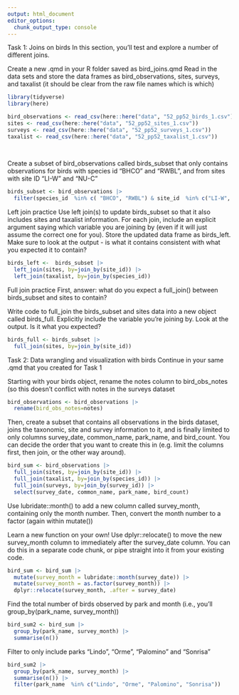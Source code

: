 ```yaml
---
output: html_document
editor_options: 
  chunk_output_type: console
---
```

Task 1: Joins on birds
In this section, you’ll test and explore a number of different joins.

Create a new .qmd in your R folder saved as bird_joins.qmd
Read in the data sets and store the data frames as bird_observations, sites, surveys, and taxalist (it should be clear from the raw file names which is which)

```r
library(tidyverse)
library(here)

bird_observations <- read_csv(here::here("data", "52_pp52_birds_1.csv"))
sites <- read_csv(here::here("data", "52_pp52_sites_1.csv")) 
surveys <- read_csv(here::here("data", "52_pp52_surveys_1.csv"))
taxalist <- read_csv(here::here("data", "52_pp52_taxalist_1.csv"))
                    
                              
```



Create a subset of bird_observations called birds_subset that only contains observations for birds with species id “BHCO” and “RWBL”, and from sites with site ID “LI-W” and “NU-C”

```r
birds_subset <- bird_observations |> 
  filter(species_id  %in% c( "BHCO", "RWBL") & site_id  %in% c("LI-W", "NU-C"))
```

Left join practice
Use left join(s) to update birds_subset so that it also includes sites and taxalist information. For each join, include an explicit argument saying which variable you are joining by (even if it will just assume the correct one for you). Store the updated data frame as birds_left. Make sure to look at the output - is what it contains consistent with what you expected it to contain?

```r
birds_left <-  birds_subset |> 
  left_join(sites, by=join_by(site_id)) |> 
  left_join(taxalist, by=join_by(species_id))
```
 

Full join practice
First, answer: what do you expect a full_join() between birds_subset and sites to contain?

Write code to full_join the birds_subset and sites data into a new object called birds_full. Explicitly include the variable you’re joining by. Look at the output. Is it what you expected?

```r
birds_full <- birds_subset |> 
  full_join(sites, by=join_by(site_id))
```


Task 2: Data wrangling and visualization with birds
Continue in your same .qmd that you created for Task 1

Starting with your birds object, rename the notes column to bird_obs_notes (so this doesn’t conflict with notes in the surveys dataset

```r
bird_observations <- bird_observations |> 
  rename(bird_obs_notes=notes)
```


Then, create a subset that contains all observations in the birds dataset, joins the taxonomic, site and survey information to it, and is finally limited to only columns survey_date, common_name, park_name, and bird_count. You can decide the order that you want to create this in (e.g. limit the columns first, then join, or the other way around).

```r
bird_sum <- bird_observations |> 
  full_join(sites, by=join_by(site_id)) |> 
  full_join(taxalist, by=join_by(species_id)) |> 
  full_join(surveys, by=join_by(survey_id)) |> 
  select(survey_date, common_name, park_name, bird_count)
```


Use lubridate::month() to add a new column called survey_month, containing only the month number. Then, convert the month number to a factor (again within mutate())

Learn a new function on your own! Use dplyr::relocate() to move the new survey_month column to immediately after the survey_date column. You can do this in a separate code chunk, or pipe straight into it from your existing code.

```r
bird_sum <- bird_sum |> 
  mutate(survey_month = lubridate::month(survey_date)) |> 
  mutate(survey_month = as.factor(survey_month)) |> 
  dplyr::relocate(survey_month, .after = survey_date)
```

Find the total number of birds observed by park and month (i.e., you’ll group_by(park_name, survey_month))

```r
bird_sum2 <- bird_sum |> 
  group_by(park_name, survey_month) |> 
  summarise(n())
```

Filter to only include parks “Lindo”, “Orme”, “Palomino” and “Sonrisa”

```r
bird_sum2 |> 
  group_by(park_name, survey_month) |> 
  summarise(n()) |> 
  filter(park_name  %in% c("Lindo", "Orme", "Palomino", "Sonrisa"))
```

